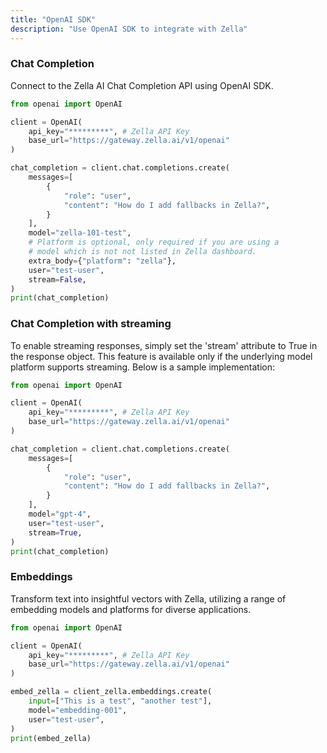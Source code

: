 ```yaml
---
title: "OpenAI SDK"
description: "Use OpenAI SDK to integrate with Zella"
---
```


### Chat Completion

Connect to the Zella AI Chat Completion API using OpenAI SDK.

<CodeGroup>

```python chat.py
from openai import OpenAI

client = OpenAI(
    api_key="*********", # Zella API Key
    base_url="https://gateway.zella.ai/v1/openai"
)

chat_completion = client.chat.completions.create(
    messages=[
        {
            "role": "user",
            "content": "How do I add fallbacks in Zella?",
        }
    ],
    model="zella-101-test",
    # Platform is optional, only required if you are using a
    # model which is not not listed in Zella dashboard.
    extra_body={"platform": "zella"},
    user="test-user",
    stream=False,
)
print(chat_completion)
```

</CodeGroup>

### Chat Completion with streaming

To enable streaming responses, simply set the 'stream' attribute to True in the response object.
This feature is available only if the underlying model platform supports streaming. Below is a
sample implementation:

<CodeGroup>

```python chat_stream.py
from openai import OpenAI

client = OpenAI(
    api_key="*********", # Zella API Key
    base_url="https://gateway.zella.ai/v1/openai"
)

chat_completion = client.chat.completions.create(
    messages=[
        {
            "role": "user",
            "content": "How do I add fallbacks in Zella?",
        }
    ],
    model="gpt-4",
    user="test-user",
    stream=True,
)
print(chat_completion)
```

</CodeGroup>

### Embeddings

Transform text into insightful vectors with Zella,
utilizing a range of embedding models and platforms for diverse applications.

<CodeGroup>

```python embedding.py
from openai import OpenAI

client = OpenAI(
    api_key="*********", # Zella API Key
    base_url="https://gateway.zella.ai/v1/openai"
)

embed_zella = client_zella.embeddings.create(
    input=["This is a test", "another test"],
    model="embedding-001",
    user="test-user",
)
print(embed_zella)
```
</CodeGroup>